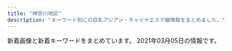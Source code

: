 ```yaml
---
title: "神奈川地区"
description: "キーワード別にの巨乳アジアン・チャイナエステ嬢情報をまとめました。"
---
```


新着画像と新着キーワードをまとめています。
2021年03月05日の情報です。

<DmmAffiliateIns />
<KeywordTable
  shops={
    [
    {
        "name": "\u83ef\u84ee",
        "station": "JR\u8305\u30f6\u5d0e\u99c5\u5317\u53e3",
        "keywords": {},
        "img_links": [],
        "url": "http://karen.ies.fun/"
    },
    {
        "keywords": {
            "83": 4,
            "89": 2,
            "86": 4,
            "85": 2
        },
        "name": "\u9e97",
        "img_links": [
            "http://es-rei.work/_src/26747231/line1.jpg",
            "http://es-rei.work/_src/26747229/line1.jpg",
            "http://es-rei.work/_src/26824216/b0131b16446464e537eff864d8f041bb.jpg",
            "http://es-rei.work/_src/26747173/base_03.png",
            "http://es-rei.work/_src/26747210/navi2_06.png",
            "http://es-rei.work/_src/26747206/navi2_02.png",
            "http://es-rei.work/_src/26838158/wechatimg75.jpg",
            "http://es-rei.work/_src/26838136/news.jpg",
            "http://es-rei.work/_src/26838160/line.png",
            "http://es-rei.work/_src/26747141/base_03.png",
            "http://es-rei.work/_src/26747304/line1.jpg",
            "http://es-rei.work/_src/26747205/navi2_01.png",
            "http://es-rei.work/_src/47863244/line1.jpg",
            "http://es-rei.work/_src/26747201/list_02.png",
            "http://es-rei.work/_src/26747218/line1.jpg",
            "http://es-rei.work/_src/34041693/line1.jpg",
            "http://es-rei.work/_src/26747293/line3.png",
            "http://es-rei.work/_src/26791051/_dsf9446.jpg",
            "http://es-rei.work/_src/26747204/list_05.png",
            "http://es-rei.work/_src/26747301/line3.png",
            "http://es-rei.work/3.jpg",
            "http://es-rei.work/_src/26747207/navi2_03.png",
            "http://es-rei.work/_src/26747126/base_01.png",
            "http://es-rei.work/_src/26747202/list_03.png",
            "http://es-rei.work/_src/26824435/cam2.png",
            "http://es-rei.work/_src/26747199/sign.png",
            "http://es-rei.work/_src/26838157/wechatimg77.jpg",
            "http://es-rei.work/_src/26838174/line.png",
            "http://es-rei.work/1.jpg",
            "http://es-rei.work/_src/26747208/navi2_04.png",
            "http://es-rei.work/_src/34041599/line3.png",
            "http://es-rei.work/_src/26747300/line3.png",
            "http://es-rei.work/_src/26747221/wechatimg164_1.jpg",
            "http://es-rei.work/_src/47863241/05859f21726dfcef9faa9bab12a2595.jpg",
            "http://es-rei.work/_src/26747200/list_01.png",
            "http://es-rei.work/_src/26747302/wechatimg204.jpg",
            "http://es-rei.work/_src/47863242/100054276feb8d8cef3ac5199531cfe.jpg",
            "http://es-rei.work/_src/26747153/base_01.png",
            "http://es-rei.work/_src/26747170/base_01.png",
            "http://es-rei.work/_src/26747222/line3.png",
            "http://es-rei.work/_src/26747223/line3.png",
            "http://es-rei.work/_src/26747203/list_04.png",
            "http://es-rei.work/_src/34041600/line3.png",
            "http://es-rei.work/2.jpg",
            "http://es-rei.work/4.jpg",
            "http://es-rei.work/_src/26747226/line3.png",
            "http://es-rei.work/_src/26747089/51d8ecbee4cc2935f070c539c37ded71.jpg",
            "http://es-rei.work/_src/34041596/05859f21726dfcef9faa9bab12a2595.jpg",
            "http://es-rei.work/_src/47863239/line3.png",
            "http://es-rei.work/_src/26747093/_igp4295.jpg",
            "http://es-rei.work/_src/26747296/line1.jpg",
            "http://es-rei.work/_src/26747292/wechatimg202.jpg",
            "http://es-rei.work/_src/26747132/line1.jpg",
            "http://es-rei.work/_src/34041597/wechatimg26_20200914183556350.jpg",
            "http://es-rei.work/_src/26791115/_igp4263.jpg",
            "http://es-rei.work/_src/26747287/line3.png",
            "http://es-rei.work/5.jpg",
            "http://es-rei.work/_src/26747288/line3.png",
            "http://es-rei.work/_src/26838156/wechatimg204.jpg",
            "http://es-rei.work/_src/26747294/line3.png",
            "http://es-rei.work/_src/47863240/line3.png",
            "http://es-rei.work/_src/26790995/wechatimg38_20181018221746252.jpg",
            "http://es-rei.work/_src/26838155/wechatimg202.jpg",
            "http://es-rei.work/_src/26747209/navi2_05.png",
            "http://es-rei.work/_src/26747086/base_01.png",
            "http://es-rei.work/_src/26747114/base_03.png",
            "http://es-rei.work/_src/26747158/base_03.png",
            "http://es-rei.work/_src/26747225/wechatimg75.jpg",
            "http://es-rei.work/_src/26747185/base_01.png",
            "http://es-rei.work/_src/26791049/_dsf9442.jpg",
            "http://es-rei.work/_src/47863108/wechatimg26_20200914183556350.jpg",
            "http://es-rei.work/_src/26791053/_dsf9449.jpg",
            "http://es-rei.work/_src/34124118/wechatimg26_20200914183556350.jpg",
            "http://es-rei.work/_src/26747289/wechatimg77.jpg",
            "http://es-rei.work/_src/26747187/base_03.png",
            "http://es-rei.work/_src/26747227/line3.png"
        ],
        "station": "JR\u85e4\u6ca2\u99c5\u5357\u53e3",
        "url": "http://es-rei.work/"
    },
    {
        "url": "https://gakuen.est.cm/",
        "name": "\u5927\u8239\u5b66\u5712",
        "keywords": {},
        "img_links": [
            "https://gakuen.est.cm/photos/sites/28/2021/02/2021021806394618.jpg",
            "https://gakuen.est.cm/images/s_link.jpg",
            "https://gakuen.est.cm/photos/sites/28/2021/02/2021021806394417.jpg",
            "https://gakuen.est.cm/images/g10.jpg",
            "https://gakuen.est.cm/images/g16.jpg",
            "https://gakuen.est.cm/images/info.jpg",
            "https://gakuen.est.cm/images/2.jpg",
            "https://gakuen.est.cm/images/mobile.jpg",
            "https://gakuen.est.cm/photos/sites/28/2021/02/2021021806394710.jpg",
            "https://gakuen.est.cm/images/s_staff.jpg",
            "https://gakuen.est.cm/images/g2.jpg",
            "https://gakuen.est.cm/photos/sites/28/2021/02/2021021806394561.jpg",
            "https://gakuen.est.cm/images/g13.jpg",
            "https://gakuen.est.cm/images/staff_bj3.jpg",
            "https://gakuen.est.cm/images/g1.jpg",
            "https://gakuen.est.cm/photos/sites/28/2021/03/2021030305584395.jpg",
            "https://gakuen.est.cm/images/dairy1.jpg",
            "https://gakuen.est.cm/images/info2.jpg",
            "https://gakuen.est.cm/images/g3.jpg",
            "https://gakuen.est.cm/images/top.jpg",
            "https://gakuen.est.cm/images/1.jpg",
            "https://gakuen.est.cm/images/g15.jpg",
            "https://gakuen.est.cm/images/g14.jpg",
            "https://gakuen.est.cm/images/news1.jpg",
            "https://gakuen.est.cm/images/g11.jpg",
            "https://gakuen.est.cm/images/g17.jpg",
            "https://gakuen.est.cm/images/s_cosplay.jpg",
            "https://gakuen.est.cm/images/pick.jpg",
            "https://gakuen.est.cm/images/g7.jpg"
        ],
        "station": "JR\u5927\u8239\u99c5\u6771\u53e3"
    },
    {
        "station": "JR\u6238\u585a\u99c5\u897f\u53e3",
        "img_links": [
            "https://arena.jpn.vin/images/news_bj2.jpg",
            "https://arena.jpn.vin/images/s_staff.jpg",
            "https://arena.jpn.vin/images/s_face.jpg",
            "https://arena.jpn.vin/photos/sites/25/2021/02/202102101913575.jpg",
            "https://arena.jpn.vin/images/tel.jpg",
            "https://arena.jpn.vin/images/s_news.jpg",
            "https://arena.jpn.vin/images/s2.jpg",
            "https://arena.jpn.vin/images/room1.jpg",
            "https://arena.jpn.vin/images/mobile.jpg",
            "https://arena.jpn.vin/images/s_link.jpg",
            "https://arena.jpn.vin/images/top.jpg",
            "https://arena.jpn.vin/images/room3.jpg",
            "https://arena.jpn.vin/photos/sites/25/2021/02/2021021019135553.jpg",
            "https://arena.jpn.vin/images/room2.jpg",
            "https://arena.jpn.vin/images/new.jpg",
            "https://arena.jpn.vin/photos/sites/25/2021/02/2021021019135821.jpg",
            "https://arena.jpn.vin/photos/sites/25/2021/02/2021021019135619.jpg",
            "https://arena.jpn.vin/images/room4.jpg",
            "https://arena.jpn.vin/images/s1.jpg"
        ],
        "name": "\u30a2\u30ea\u30fc\u30ca",
        "keywords": {
            "85": 16,
            "C": 12,
            "87": 16,
            "D": 64,
            "86": 32
        },
        "url": "https://arena.jpn.vin/"
    },
    {
        "name": "\u82b1\u306e\u604b",
        "img_links": [
            "http://www.sh-riraku77.site/picture/end.png",
            "http://www.sh-riraku77.site/plus/images/room1.jpg",
            "http://www.sh-riraku77.site/plus/images/room2.jpg",
            "http://www.sh-riraku77.site/picture/i_therapist.png",
            "http://www.sh-riraku77.site/plus/images/room4.jpg",
            "http://www.sh-riraku77.site/picture/photo3.png",
            "http://www.sh-riraku77.site/picture/s_new.png",
            "http://www.sh-riraku77.site/uploads/190703/1-1ZF3151554H6.jpg",
            "http://www.sh-riraku77.site/plus/images/room3.jpg",
            "http://www.sh-riraku77.site/uploads/201214/1-201214130312232.jpg",
            "http://www.sh-riraku77.site/picture/top22.png",
            "http://www.sh-riraku77.site/picture/top23.png",
            "http://www.sh-riraku77.site/picture/s_staff.png"
        ],
        "keywords": {},
        "station": "JR\u65b0\u6749\u7530\u99c5\u897f\u53e3",
        "url": "http://www.sh-riraku77.site/"
    },
    {
        "keywords": {},
        "station": "\u79e6\u91ce\u99c5\u5317\u53e3",
        "name": "\u5143\u6c17\u3082\u308a\u3082\u308a",
        "url": "http://genkimorimori.ies.bz/",
        "img_links": [
            "http://genkimorimori.ies.bz/photos/sites/68/2020/11/2020110308572993.jpg",
            "http://genkimorimori.ies.bz/photos/sites/68/2020/11/2020112402100696.jpg",
            "http://genkimorimori.ies.bz/images/g3.jpg",
            "http://genkimorimori.ies.bz/images/g13.jpg",
            "http://genkimorimori.ies.bz/photos/sites/68/2020/12/202012150154361.jpg",
            "http://genkimorimori.ies.bz/images/s_link.jpg",
            "http://genkimorimori.ies.bz/images/staff_bj3.jpg",
            "http://genkimorimori.ies.bz/photos/sites/68/2020/11/2020110308572890.jpg",
            "http://genkimorimori.ies.bz/photos/sites/68/2020/11/2020110308582485.jpg",
            "http://genkimorimori.ies.bz/images/g14.jpg",
            "http://genkimorimori.ies.bz/images/g17.jpg",
            "http://genkimorimori.ies.bz/images/info.jpg",
            "http://genkimorimori.ies.bz/photos/sites/68/2020/12/2020120502191455.jpg",
            "http://genkimorimori.ies.bz/images/g11.jpg",
            "http://genkimorimori.ies.bz/images/top.jpg",
            "http://genkimorimori.ies.bz/images/info2.jpg",
            "http://genkimorimori.ies.bz/images/s_staff.jpg",
            "http://genkimorimori.ies.bz/images/mobile.jpg",
            "http://genkimorimori.ies.bz/images/news1.jpg",
            "http://genkimorimori.ies.bz/images/g10.jpg",
            "http://genkimorimori.ies.bz/photos/sites/68/2020/11/2020110308572868.jpg",
            "http://genkimorimori.ies.bz/images/g7.jpg",
            "http://genkimorimori.ies.bz/images/dairy1.jpg",
            "http://genkimorimori.ies.bz/photos/sites/68/2020/12/2020121003212539.jpg",
            "http://genkimorimori.ies.bz/images/2.jpg",
            "http://genkimorimori.ies.bz/images/1.jpg",
            "http://genkimorimori.ies.bz/photos/sites/68/2021/01/2021011903470168.jpg",
            "http://genkimorimori.ies.bz/photos/sites/68/2021/01/2021013007244222.jpg",
            "http://genkimorimori.ies.bz/photos/sites/68/2020/12/2020120703525262.jpg",
            "http://genkimorimori.ies.bz/images/pick.jpg",
            "http://genkimorimori.ies.bz/images/g16.jpg",
            "http://genkimorimori.ies.bz/photos/sites/68/2020/11/2020112402100578.jpg",
            "http://genkimorimori.ies.bz/images/s_cosplay.jpg",
            "http://genkimorimori.ies.bz/images/g2.jpg",
            "http://genkimorimori.ies.bz/images/g15.jpg",
            "http://genkimorimori.ies.bz/images/g1.jpg"
        ]
    },
    {
        "url": "http://lydia.relaxnabi.com/",
        "name": "Lydia\uff5e\u30ea\u30c7\u30a3\u30a2",
        "img_links": [
            "http://lydia.relaxnabi.com/css/cam01.jpg",
            "http://lydia.relaxnabi.com/images/call.png",
            "http://lydia.relaxnabi.com/css/staff/staff0002.jpg",
            "http://lydia.relaxnabi.com/css/staff/staff0001.jpg",
            "http://lydia.relaxnabi.com/css/staff/staff0005.jpg",
            "http://lydia.relaxnabi.com/css/staff/staff0004.jpg",
            "http://lydia.relaxnabi.com/css/osusume25.jpg",
            "http://lydia.relaxnabi.com/css/m-head.jpg",
            "http://lydia.relaxnabi.com/css/staff/staff0003.jpg",
            "http://lydia.relaxnabi.com/css/staff/staff00006.jpg",
            "http://lydia.relaxnabi.com/css/m-top04.jpg"
        ],
        "station": "JR\u6771\u6238\u585a\u99c5\u6771\u53e3",
        "keywords": {
            "D": 4,
            "E": 1,
            "91": 1,
            "88": 1,
            "87": 1,
            "90": 2,
            "89": 1,
            "C": 1
        }
    },
    {
        "station": "JR\u5927\u8239\u99c5\u6771\u53e3",
        "url": "http://hoguraku.info/",
        "keywords": {},
        "name": "\u3055\u304f\u3089",
        "img_links": [
            "http://hoguraku.info/_src/22266491/navi_04.png",
            "http://hoguraku.info/_src/22266486/navi2_01.png",
            "http://hoguraku.info/_src/22293781/sign.png",
            "http://hoguraku.info/_src/22296695/pup.png",
            "http://hoguraku.info/_src/22266489/navi_03.png",
            "http://hoguraku.info/staff-3.jpg",
            "http://hoguraku.info/_src/22266524/wechatimg96_20191205204603604.jpg",
            "http://hoguraku.info/_src/22266495/navi_06.png",
            "http://hoguraku.info/_src/22293865/sign.png",
            "http://hoguraku.info/staff-2.jpg",
            "http://hoguraku.info/_src/22294030/wechatimg175.jpg",
            "http://hoguraku.info/_src/22266490/navi2_03.png",
            "http://hoguraku.info/_src/22294029/3_20180513213551306.jpg",
            "http://hoguraku.info/_src/22296687/pup.png",
            "http://hoguraku.info/_src/22293820/wechatimg744.jpg",
            "http://hoguraku.info/_src/22293601/newspinkup.png",
            "http://hoguraku.info/_src/22294409/img20180513220122069421.png",
            "http://hoguraku.info/_src/22266400/wechatimg94_20191205204136458.jpg",
            "http://hoguraku.info/_src/22294026/wechatimg239.jpg",
            "http://hoguraku.info/_src/42747719/img20200505151535254743.png",
            "http://hoguraku.info/_src/22266398/img20180513214352559347.png",
            "http://hoguraku.info/_src/22266496/navi2_06.png",
            "http://hoguraku.info/_src/22266488/navi2_02.png",
            "http://hoguraku.info/_src/22293610/pup.png",
            "http://hoguraku.info/_src/37673393/wechatimg98.jpg",
            "http://hoguraku.info/_src/22266487/navi_02.png",
            "http://hoguraku.info/_src/22266492/navi2_04.png",
            "http://hoguraku.info/_src/22266494/navi2_05.png",
            "http://hoguraku.info/_src/22294028/3_20180513213551306.jpg",
            "http://hoguraku.info/staff-1.jpg",
            "http://hoguraku.info/staff-4.jpg",
            "http://hoguraku.info/_src/22294025/1_20180513213551260.jpg",
            "http://hoguraku.info/_src/22296697/pup.png",
            "http://hoguraku.info/_src/22266485/navi_01.png",
            "http://hoguraku.info/_src/25168346/staff-2_20180823215120776.jpg",
            "http://hoguraku.info/_src/22294024/1_20180513213551260.jpg",
            "http://hoguraku.info/_src/22294031/wechatimg175.jpg",
            "http://hoguraku.info/_src/22294027/wechatimg239.jpg",
            "http://hoguraku.info/_src/22266493/navi_05.png"
        ]
    },
    {
        "img_links": [
            "http://sui-en.work/images/b1.jpg",
            "http://sui-en.work/images/news.jpg",
            "http://sui-en.work/images/sys2.jpg",
            "http://sui-en.work/images/ta.jpg",
            "http://sui-en.work/images/int3.png",
            "http://sui-en.work/images/3.png",
            "http://sui-en.work/images/staff_t.png",
            "http://sui-en.work/images/int1.png",
            "http://sui-en.work/images/head.jpg",
            "http://sui-en.work/images/tr.jpg",
            "http://sui-en.work/images/4.png",
            "http://sui-en.work/images/2.png",
            "http://sui-en.work/images/b2.jpg",
            "http://sui-en.work/images/1.png",
            "http://sui-en.work/images/mobile.jpg",
            "http://sui-en.work/images/interior_t.png",
            "http://sui-en.work/images/int2.png",
            "http://sui-en.work/img/kaori1.jpg",
            "http://sui-en.work/img/hana1.jpg",
            "http://sui-en.work/img/sena1.jpg",
            "http://sui-en.work/images/sys1.jpg",
            "http://sui-en.work/images/sys3.png",
            "http://sui-en.work/img/yuki1.jpg",
            "http://sui-en.work/images/info.jpg"
        ],
        "station": "JR\u5e73\u585a\u99c5\u5317\u53e3",
        "name": "\u968f\u7e01",
        "url": "http://sui-en.work/",
        "keywords": {}
    },
    {
        "keywords": {},
        "name": "\u6d5c\u8fba\u306e\u604b",
        "station": "JR\u8305\u30f6\u5d0e\u99c5\u5357\u53e3",
        "url": "http://www.hamabei.com/",
        "img_links": [
            "http://www.hamabei.com/images/nana1.jpg",
            "http://www.hamabei.com/images/giral012.jpg",
            "http://www.hamabei.com/images/buttona_03.jpg",
            "http://www.hamabei.com/images/giral014.jpg",
            "http://www.hamabei.com/images/kaori1.jpg",
            "http://www.hamabei.com/images/buttona_08.jpg",
            "http://www.hamabei.com/images/buttona_04.jpg",
            "http://www.hamabei.com/images/buttona_06.jpg",
            "http://www.hamabei.com/images/miki1.jpg",
            "http://www.hamabei.com/images/yuka1.jpg",
            "http://www.hamabei.com/images/buttona_05.jpg",
            "http://www.hamabei.com/images/buttona_07.jpg",
            "http://www.hamabei.com/images/giral015.jpg",
            "http://www.hamabei.com/images/qr.jpg",
            "http://www.hamabei.com/images/giral009.jpg",
            "http://www.hamabei.com/images/giral007.jpg"
        ]
    },
    {
        "url": "http://ikoi.esjp.xyz/",
        "station": "\u8ffd\u6d5c\u99c5",
        "keywords": {},
        "img_links": [
            "http://ikoi.esjp.xyz/i/img/photo04.jpg",
            "http://ikoi.esjp.xyz/girl/2.jpg",
            "http://ikoi.esjp.xyz/img/sub_staff.jpg",
            "http://ikoi.esjp.xyz/img/top_pickback.png",
            "http://ikoi.esjp.xyz/img/room/photo01.jpg",
            "http://ikoi.esjp.xyz/img/room/photo03.jpg",
            "http://ikoi.esjp.xyz/img/capinfo.jpg",
            "http://ikoi.esjp.xyz/i/img/photo03.jpg",
            "http://ikoi.esjp.xyz/girl/4.jpg",
            "http://ikoi.esjp.xyz/img/059.png",
            "http://ikoi.esjp.xyz/girl/5.jpg",
            "http://ikoi.esjp.xyz/girl/6.jpg",
            "http://ikoi.esjp.xyz/img/room/photo05.jpg",
            "http://ikoi.esjp.xyz/img/room/photo02.jpg",
            "http://ikoi.esjp.xyz/img/pro_girl_line.jpg",
            "http://ikoi.esjp.xyz/img/room/photo06.jpg",
            "http://ikoi.esjp.xyz/i/img/photo02.jpg",
            "http://ikoi.esjp.xyz/i/img/photo05.jpg",
            "http://ikoi.esjp.xyz/img/rec_top.png",
            "http://ikoi.esjp.xyz/i/img/photo06.jpg",
            "http://ikoi.esjp.xyz/img/lr_02.jpg",
            "http://ikoi.esjp.xyz/img/qr.jpg",
            "http://ikoi.esjp.xyz/i/img/photo01.jpg",
            "http://ikoi.esjp.xyz/girl/3.jpg",
            "http://ikoi.esjp.xyz/img/room/photo04.jpg",
            "http://ikoi.esjp.xyz/girl/1.jpg",
            "http://ikoi.esjp.xyz/img/lr_01.jpg"
        ],
        "name": "\u61a9"
    },
    {
        "img_links": [
            "http://www.relax-fairyark.info/img/st235.jpg",
            "http://www.relax-fairyark.info/img/tel.png",
            "http://www.relax-fairyark.info/img/sta235.jpg",
            "http://www.relax-fairyark.info/img/head.jpg",
            "http://www.relax-fairyark.info/img/footbotton.png",
            "http://www.relax-fairyark.info/img/st213.jpg",
            "http://www.relax-fairyark.info/img/st206.jpg",
            "http://www.relax-fairyark.info/img/st247.jpg",
            "http://www.relax-fairyark.info/img/sta252.jpg",
            "http://www.relax-fairyark.info/img/sta213.jpg",
            "http://www.relax-fairyark.info/img/st245.jpg",
            "http://www.relax-fairyark.info/img/st237.jpg",
            "http://www.relax-fairyark.info/img/sta248.jpg",
            "http://www.relax-fairyark.info/img/sta223.jpg",
            "http://www.relax-fairyark.info/img/st150.jpg",
            "http://www.relax-fairyark.info/img/st252.jpg",
            "http://www.relax-fairyark.info/img/st238.jpg",
            "http://www.relax-fairyark.info/img/st234.jpg",
            "http://www.relax-fairyark.info/img/sta220.jpg",
            "http://www.relax-fairyark.info/img/body2.jpg",
            "http://www.relax-fairyark.info/img/st229.jpg",
            "http://www.relax-fairyark.info/img/st240.jpg",
            "http://www.relax-fairyark.info/img/st246.jpg",
            "http://www.relax-fairyark.info/img/st227.jpg",
            "http://www.relax-fairyark.info/img/st248.jpg",
            "http://www.relax-fairyark.info/img/sta253.jpg",
            "http://www.relax-fairyark.info/img/st253.jpg",
            "http://www.relax-fairyark.info/img/sta245.jpg",
            "http://www.relax-fairyark.info/img/sta229.jpg",
            "http://www.relax-fairyark.info/img/st223.jpg",
            "http://www.relax-fairyark.info/img/st1.jpg",
            "http://www.relax-fairyark.info/img/nos.jpg",
            "http://www.relax-fairyark.info/img/vlt.png",
            "http://www.relax-fairyark.info/img/st241.jpg",
            "http://www.relax-fairyark.info/img/st220.jpg",
            "http://www.relax-fairyark.info/img/botton.jpg",
            "http://www.relax-fairyark.info/img/sta150.jpg"
        ],
        "station": "JR\u85e4\u6ca2\u99c5\u5357\u53e3",
        "keywords": {
            "88": 1,
            "87": 9,
            "D": 7,
            "85": 3,
            "86": 7,
            "C": 3,
            "E": 10
        },
        "name": "Fairy Ark",
        "url": "http://www.relax-fairyark.info/"
    },
    {
        "name": "\u5922\u90fd\u7f8e",
        "img_links": [
            "http://www.airi-est.xyz/girl/1.jpg",
            "http://www.airi-est.xyz/images/tel.png",
            "http://www.airi-est.xyz/images/sub_pickup.png",
            "http://www.airi-est.xyz/images/info.jpg",
            "http://www.airi-est.xyz/images/return.png",
            "http://www.airi-est.xyz/images/room3.jpg",
            "http://www.airi-est.xyz/images/room1.jpg",
            "http://www.airi-est.xyz/girl/6.jpg",
            "http://www.airi-est.xyz/girl/9.jpg",
            "http://www.airi-est.xyz/images/sub_news.png",
            "http://www.airi-est.xyz/images/sub_staff.png",
            "http://www.airi-est.xyz/images/rec-top.jpg",
            "http://www.airi-est.xyz/images/qr.jpg",
            "http://www.airi-est.xyz/images/icon_call.png",
            "http://www.airi-est.xyz/girl/3.jpg",
            "http://www.airi-est.xyz/images/room2.jpg",
            "http://www.airi-est.xyz/images/room4.jpg",
            "http://www.airi-est.xyz/images/clear_line.png"
        ],
        "station": "JR\u5c0f\u7530\u539f\u99c5\u6771\u53e3",
        "keywords": {
            "C": 11
        },
        "url": "http://www.airi-est.xyz/"
    },
    {
        "keywords": {},
        "name": "\u30e9\u30d9\u30f3\u30c0\u30fc",
        "img_links": [
            "http://lavender-est.xyz/girl/8_1.jpg",
            "http://lavender-est.xyz/girl/5_1.jpg",
            "http://lavender-est.xyz/girl/14_2.jpg",
            "http://lavender-est.xyz/girl/10.jpg",
            "http://lavender-est.xyz/images/tel.png",
            "http://lavender-est.xyz/girl/11_2.jpg",
            "http://lavender-est.xyz/girl/4_1.jpg",
            "http://lavender-est.xyz/girl/11.jpg",
            "http://lavender-est.xyz/girl/14.jpg",
            "http://lavender-est.xyz/girl/2_1.jpg",
            "http://lavender-est.xyz/images/room/r4.jpg",
            "http://lavender-est.xyz/girl/7_2.jpg",
            "http://lavender-est.xyz/girl/3.jpg",
            "http://lavender-est.xyz/images/bar_staff.jpg",
            "http://lavender-est.xyz/images/room/r3.jpg",
            "http://lavender-est.xyz/i/girl/4.jpg",
            "http://lavender-est.xyz/girl/15.jpg",
            "http://lavender-est.xyz/images/mobile.png",
            "http://lavender-est.xyz/images/top01.jpg",
            "http://lavender-est.xyz/girl/4.jpg",
            "http://lavender-est.xyz/girl/10_1.jpg",
            "http://lavender-est.xyz/girl/15_1.jpg",
            "http://lavender-est.xyz/girl/3_1.jpg",
            "http://lavender-est.xyz/girl/7_1.jpg",
            "http://lavender-est.xyz/girl/2.jpg",
            "http://lavender-est.xyz/images/room/r2.jpg",
            "http://lavender-est.xyz/girl/9_1.jpg",
            "http://lavender-est.xyz/girl/7.jpg",
            "http://lavender-est.xyz/girl/5_2.jpg",
            "http://lavender-est.xyz/images/room/r1.jpg",
            "http://lavender-est.xyz/images/pro_girl_line.jpg",
            "http://lavender-est.xyz/girl/5.jpg",
            "http://lavender-est.xyz/girl/11_1.jpg",
            "http://lavender-est.xyz/girl/14_1.jpg",
            "http://lavender-est.xyz/girl/9.jpg",
            "http://lavender-est.xyz/images/lr_02.jpg",
            "http://lavender-est.xyz/girl/9_2.jpg",
            "http://lavender-est.xyz/girl/8.jpg",
            "http://lavender-est.xyz/images/twitter.jpg"
        ],
        "url": "http://lavender-est.xyz/",
        "station": "JR\u85e4\u6ca2\u99c5\u5357\u53e3"
    },
    {
        "station": "JR\u6771\u6238\u585a\u99c5\u6771\u53e3",
        "img_links": [
            "http://candy.relaxjp.com/css/staff/staff003-a.png",
            "http://candy.relaxjp.com/css/nav/nav-001.png",
            "http://candy.relaxjp.com/css/nav/nav-004.png",
            "http://candy.relaxjp.com/css/staff/staff006-a.png",
            "http://candy.relaxjp.com/css/osusume08.jpg",
            "http://candy.relaxjp.com/css/staff/staff007-a.png",
            "http://candy.relaxjp.com/css/staff/staff002-a.png",
            "http://candy.relaxjp.com/css/nav/nav-005.png",
            "http://candy.relaxjp.com/css/top0001.png",
            "http://candy.relaxjp.com/css/staff/staff004-a.png",
            "http://candy.relaxjp.com/css/staff/staff005.png",
            "http://candy.relaxjp.com/css/staff/staff003.png",
            "http://candy.relaxjp.com/css/staff/staff005-a.png",
            "http://candy.relaxjp.com/css/nav/nav-002.png",
            "http://candy.relaxjp.com/css/nav/nav-003.png",
            "http://candy.relaxjp.com/css/staff/staff006.png",
            "http://candy.relaxjp.com/images/slider1/003.jpg",
            "http://candy.relaxjp.com/css/staff/staff001-a.png",
            "http://candy.relaxjp.com/css/staff/staff002.png",
            "http://candy.relaxjp.com/images/slider1/001.jpg",
            "http://candy.relaxjp.com/css/nav/nav-006.png",
            "http://candy.relaxjp.com/css/staff/staff004.png",
            "http://candy.relaxjp.com/css/tel.png",
            "http://candy.relaxjp.com/css/staff/staff007.png",
            "http://candy.relaxjp.com/css/staff/staff0001.png"
        ],
        "keywords": {
            "D": 4,
            "87": 1,
            "90": 1,
            "85": 1,
            "88": 1,
            "89": 2,
            "C": 2
        },
        "url": "http://candy.relaxjp.com/",
        "name": "Candy"
    },
    {
        "name": "\u693f",
        "station": "JR\u5e73\u585a\u99c5\u897f\u53e3",
        "keywords": {
            "C": 6
        },
        "img_links": [
            "http://o-jp.com/tsubaki/images/photo01.jpg",
            "http://o-jp.com/tsubaki/images/photo03.jpg",
            "http://o-jp.com/tsubaki/images/t_mobile.jpg",
            "http://o-jp.com/tsubaki/images/photo02.jpg",
            "http://o-jp.com/tsubaki/images/photo04.jpg",
            "http://o-jp.com/tsubaki/images/index_enter.jpg",
            "http://o-jp.com/tsubaki/images/mimi1.jpg",
            "http://o-jp.com/tsubaki/images/t_discount.jpg"
        ],
        "url": "http://o-jp.com/tsubaki/"
    },
    {
        "name": "\u7e01",
        "url": "http://en.este88.com/",
        "img_links": [
            "http://en.este88.com/i/images/info_15.jpg",
            "http://en.este88.com/images/info.png",
            "http://en.este88.com/gals/riri1.jpg",
            "http://en.este88.com/gals/momo1.jpg",
            "http://en.este88.com/i/images/info_07.jpg",
            "http://en.este88.com/gals/aya1.jpg",
            "http://en.este88.com/gals/rena1.jpg",
            "http://en.este88.com/gals/teina1.jpg",
            "http://en.este88.com/i/images/info_09.jpg",
            "http://en.este88.com/gals/koko1.jpg",
            "http://en.este88.com/gals/asuka1.jpg",
            "http://en.este88.com/gals/saya1.jpg",
            "http://en.este88.com/gals/nana1.jpg",
            "http://en.este88.com/i/images/info_12.jpg"
        ],
        "station": "JR\u85e4\u6ca2\u99c5\u5317\u53e3",
        "keywords": {}
    },
    {
        "keywords": {
            "C": 1,
            "E": 1,
            "D": 2,
            "89": 1
        },
        "name": "\u30ea\u30d6\u30ec\u30b9",
        "url": "http://es-libres.com/",
        "img_links": [
            "http://es-libres.com/staffPhoto/s20201007072633.jpg",
            "http://es-libres.com/staffPhoto/s20201007072654.jpg",
            "http://es-libres.com/staffPhoto/b20201007072718.jpg",
            "http://es-libres.com/images/gallery/01.jpg",
            "http://es-libres.com/staffPhoto/b20201007072654.jpg",
            "http://es-libres.com/staffPhoto/s20201007072550.jpg",
            "http://es-libres.com/images/returnBtn.png",
            "http://es-libres.com/images/gallery/04.jpg",
            "http://es-libres.com/uploadfiles/Image/campaignEsLibresCom.jpg",
            "http://es-libres.com/staffPhoto/s20201007072718.jpg",
            "http://es-libres.com/staffPhoto/b20201007072633.jpg",
            "http://es-libres.com/images/mobile.jpg",
            "http://es-libres.com/images/gallery/03.jpg",
            "http://es-libres.com/js/sliderLine/slide_next.png",
            "http://es-libres.com/staffPhoto/b20201007072550.jpg",
            "http://es-libres.com/images/guide.jpg",
            "http://es-libres.com/js/sliderLine/slide_prev.png",
            "http://es-libres.com/images/gallery/02.jpg"
        ],
        "station": "JR\u6771\u6238\u585a\u99c5\u897f\u53e3"
    },
    {
        "img_links": [
            "http://hiratsuka-est.com/images/banna.jpg",
            "http://hiratsuka-est.com/images/r3.jpg",
            "http://hiratsuka-est.com/images/r9.jpg",
            "http://hiratsuka-est.com/images/r8.jpg",
            "http://hiratsuka-est.com/images/tel.jpg",
            "http://hiratsuka-est.com/images/rr1.jpg",
            "http://hiratsuka-est.com/images/chc.jpg",
            "http://hiratsuka-est.com/images/g2.jpg",
            "http://hiratsuka-est.com/images/tiao2.jpg",
            "http://hiratsuka-est.com/images/zi-staff.png",
            "http://hiratsuka-est.com/images/new1.jpg",
            "http://hiratsuka-est.com/images/banna2.jpg",
            "http://hiratsuka-est.com/images/ll1.jpg",
            "http://hiratsuka-est.com/images/right.jpg",
            "http://hiratsuka-est.com/images/r7.jpg",
            "http://hiratsuka-est.com/images/zi-link.png",
            "http://hiratsuka-est.com/images/left.jpg",
            "http://hiratsuka-est.com/images/g4.jpg",
            "http://hiratsuka-est.com/images/r5.jpg",
            "http://hiratsuka-est.com/images/g0.jpg",
            "http://hiratsuka-est.com/images/banna1.jpg",
            "http://hiratsuka-est.com/images/top.jpg",
            "http://hiratsuka-est.com/images/r1.jpg",
            "http://hiratsuka-est.com/images/r4.jpg",
            "http://hiratsuka-est.com/images/zi-faq.png",
            "http://hiratsuka-est.com/images/g7.jpg",
            "http://hiratsuka-est.com/images/g3.jpg",
            "http://hiratsuka-est.com/images/g1.jpg",
            "http://hiratsuka-est.com/images/mi.jpg",
            "http://hiratsuka-est.com/images/r6.jpg"
        ],
        "keywords": {},
        "station": "JR\u5e73\u585a\u99c5\u5317\u53e3",
        "name": "\u3055\u308f\u3084\u304b",
        "url": "http://hiratsuka-est.com/"
    },
    {
        "station": "JR\u5e73\u585a\u99c5\u5317\u53e3",
        "url": "http://www.bestlove.iesjp.com/",
        "keywords": {
            "87": 12,
            "C": 22,
            "D": 8,
            "83": 4
        },
        "img_links": [
            "http://www.bestlove.iesjp.com/files/006.jpg",
            "http://www.bestlove.iesjp.com/files/001.jpg",
            "http://www.bestlove.iesjp.com/files/003.jpg",
            "http://www.bestlove.iesjp.com/images/atomosky.jpg",
            "http://www.bestlove.iesjp.com/files/003-02.jpg",
            "http://www.bestlove.iesjp.com/photo_news/upimg/77212603ef74383541_0.jpg",
            "http://www.bestlove.iesjp.com/images/line.png",
            "http://www.bestlove.iesjp.com/files/004-02.jpg",
            "http://www.bestlove.iesjp.com/files/005.jpg",
            "http://www.bestlove.iesjp.com/images/r3.jpg",
            "http://www.bestlove.iesjp.com/files/006-03.jpg",
            "http://www.bestlove.iesjp.com/files/004-03.jpg",
            "http://www.bestlove.iesjp.com/files/002-03.jpg",
            "http://www.bestlove.iesjp.com/files/005-03.jpg",
            "http://www.bestlove.iesjp.com/files/001-02.jpg",
            "http://www.bestlove.iesjp.com/files/005-02.jpg",
            "http://www.bestlove.iesjp.com/images/mobile.jpg",
            "http://www.bestlove.iesjp.com/files/004.jpg",
            "http://www.bestlove.iesjp.com/files/002-02.jpg",
            "http://www.bestlove.iesjp.com/files/006-02.jpg",
            "http://www.bestlove.iesjp.com/files/003-03.jpg",
            "http://www.bestlove.iesjp.com/files/001-03.jpg",
            "http://www.bestlove.iesjp.com/files/002.jpg",
            "http://www.bestlove.iesjp.com/photo_news/upimg/54866603c72e67a391_0.jpg"
        ],
        "name": "Best Love \uff5e\u30d9\u30b9\u30c8\u30e9\u30d6\uff5e"
    },
    {
        "img_links": [
            "http://oppama.iest.info/images/room1.jpg",
            "http://oppama.iest.info/photos/sites/10/2018/07/2018073109281740.jpg",
            "http://oppama.iest.info/photos/sites/10/2018/07/2018073109281759.jpg",
            "http://oppama.iest.info/images/bj3.jpg",
            "http://oppama.iest.info/images/room6.jpg",
            "http://oppama.iest.info/images/s_news.png",
            "http://oppama.iest.info/photos/sites/10/2018/05/2018053009323253.jpg",
            "http://oppama.iest.info/images/mobile.png",
            "http://oppama.iest.info/images/s_news2.png",
            "http://oppama.iest.info/photos/sites/10/2018/05/2018053009323372.jpg",
            "http://cdn.dino-es.com/images/allpics/KL77e92f55838704c7de0a1eb6ca2a81a0/4ec1d6974658a8b101911755e5d05691.jpg",
            "http://oppama.iest.info/images/s_pick.png",
            "http://oppama.iest.info/images/top.jpg",
            "http://cdn.dino-es.com/images/line.jpg",
            "http://oppama.iest.info/images/room2.jpg",
            "http://oppama.iest.info/photos/sites/10/2018/07/2018073109281797.jpg",
            "http://oppama.iest.info/images/l1.jpg",
            "http://oppama.iest.info/images/room4.jpg",
            "http://oppama.iest.info/photos/sites/10/2018/07/2018073109281695.jpg",
            "http://oppama.iest.info/photos/sites/10/2018/07/2018073109281781.jpg",
            "http://oppama.iest.info/photos/sites/10/2018/05/2018053009323272.jpg",
            "http://oppama.iest.info/photos/sites/10/2018/05/2018053009323210.jpg",
            "http://oppama.iest.info/images/s_staff.jpg",
            "http://cdn.dino-es.com/images/logo/150x40DinoEs.png",
            "http://oppama.iest.info/images/room5.jpg",
            "http://oppama.iest.info/images/room3.jpg"
        ],
        "station": "\u8ffd\u6d5c\u99c5",
        "name": "\u8ffd\u6d5c\u30de\u30c3\u30b5\u30fc\u30b8",
        "keywords": {
            "D": 15,
            "87": 3,
            "85": 3,
            "86": 12,
            "C": 3
        },
        "url": "http://oppama.iest.info/"
    },
    {
        "url": "http://yu-raku.info/",
        "station": "JR\u5927\u8239\u99c5\u6771\u53e3",
        "name": "\u60a0\u697d",
        "keywords": {},
        "img_links": [
            "http://yu-raku.info/images/bar-interior.png",
            "http://yu-raku.info/staff/s-miki1.jpg",
            "http://yu-raku.info/images/fotter.jpg",
            "http://yu-raku.info/staff/s-yuko1.jpg",
            "http://yu-raku.info/images/b-interior.jpg",
            "http://yu-raku.info/images/pic-interior.png",
            "http://yu-raku.info/staff/s-nana1.jpg",
            "http://yu-raku.info/staff/s-emi3.jpg",
            "http://yu-raku.info/images/bar-cover.png",
            "http://yu-raku.info/staff/s-niri1.jpg",
            "http://yu-raku.info/images/c-top0.png",
            "http://yu-raku.info/images/bar-info.png",
            "http://yu-raku.info/sp/images/b-tel.png",
            "http://yu-raku.info/staff/s-emi4.jpg",
            "http://yu-raku.info/staff/s-emi5.jpg",
            "http://yu-raku.info/images/bar-therapist.png",
            "http://yu-raku.info/images/bar-cam.png",
            "http://yu-raku.info/staff/s-kana1.jpg",
            "http://yu-raku.info/images/c-therapist0.png",
            "http://yu-raku.info/sp/images/bar-cover.png",
            "http://yu-raku.info/sp/images/bar-cam.png",
            "http://yu-raku.info/staff/s-sayuri1.jpg"
        ]
    },
    {
        "keywords": {
            "C": 40,
            "86": 24,
            "D": 48,
            "85": 24
        },
        "name": "\u30c6\u30df\u30ea",
        "img_links": [
            "https://temiri.ests.jp/images/room6.jpg",
            "https://temiri.ests.jp/images/link_nav03.jpg",
            "https://temiri.ests.jp/images/link_nav04.jpg",
            "https://temiri.ests.jp/photos/sites/37/2021/03/2021030103445096.jpg",
            "https://temiri.ests.jp/images/room1.jpg",
            "https://temiri.ests.jp/images/link_nav07.jpg",
            "https://temiri.ests.jp/images/top.png",
            "https://temiri.ests.jp/photos/sites/37/2021/03/2021030106081839.jpg",
            "https://temiri.ests.jp/images/tit_face.jpg",
            "https://temiri.ests.jp/images/sp_top.jpg",
            "https://temiri.ests.jp/images/link_nav01.jpg",
            "https://temiri.ests.jp/images/link_nav05.jpg",
            "https://temiri.ests.jp/images/room3.jpg",
            "https://temiri.ests.jp/images/img_eject.jpg",
            "https://temiri.ests.jp/images/close_eject.png",
            "https://temiri.ests.jp/photos/sites/37/2021/03/2021030103445059.jpg",
            "https://temiri.ests.jp/images/btn_eject.jpg",
            "https://temiri.ests.jp/photos/sites/37/2021/03/2021030103445152.jpg",
            "https://temiri.ests.jp/images/room5.jpg",
            "https://temiri.ests.jp/images/tit_eject.jpg",
            "https://temiri.ests.jp/images/link_nav02.jpg",
            "https://temiri.ests.jp/images/link_nav06.jpg",
            "https://temiri.ests.jp/images/tit_new.jpg",
            "https://temiri.ests.jp/images/room4.jpg",
            "https://temiri.ests.jp/images/room2.jpg"
        ],
        "station": "\u80fd\u898b\u53f0\u99c5",
        "url": "https://temiri.ests.jp/"
    },
    {
        "name": "\u7a7a\u6f84 -\u3042\u3059\u307f-",
        "img_links": [
            "https://asumi.estjp.info/css/top05.jpg",
            "https://asumi.estjp.info/css/staff/staff03.jpg",
            "https://asumi.estjp.info/images/call.png",
            "https://asumi.estjp.info/css/m-head.jpg",
            "https://asumi.estjp.info/css/01.jpg",
            "https://asumi.estjp.info/css/top03.jpg",
            "https://asumi.estjp.info/css/staff/staff02.jpg",
            "https://asumi.estjp.info/css/top04.jpg",
            "https://asumi.estjp.info/css/top02.jpg",
            "https://asumi.estjp.info/css/staff/staff01.jpg"
        ],
        "keywords": {
            "90": 4,
            "F": 2,
            "88": 2,
            "E": 4
        },
        "station": "\u5c0f\u7530\u539f\u99c5\u6771\u53e3",
        "url": "https://asumi.estjp.info/"
    },
    {
        "station": "JR\u85e4\u6ca2\u99c5\u5357\u53e3",
        "img_links": [
            "http://f-kaori.work/images/rec1.png",
            "http://f-kaori.work/sp/img/sin1.jpg",
            "http://f-kaori.work/sp/images/newsb.png",
            "http://f-kaori.work/sp/images/footer.png",
            "http://f-kaori.work/sp/images/sys.png",
            "http://f-kaori.work/images/5.jpg",
            "http://f-kaori.work/sp/img/yumi1.jpg",
            "http://f-kaori.work/sp/images/tel.jpg",
            "http://f-kaori.work/sp/images/pc.jpg",
            "http://f-kaori.work/sp/images/interior_t.jpg",
            "http://f-kaori.work/sp/img/sora1.jpg",
            "http://f-kaori.work/images/news.png",
            "http://f-kaori.work/img/aya1.jpg",
            "http://f-kaori.work/sp/images/topgirl.png",
            "http://f-kaori.work/images/mobile.jpg",
            "http://f-kaori.work/sp/images/8.jpg",
            "http://f-kaori.work/images/sisu_t.jpg",
            "http://f-kaori.work/images/9.jpg",
            "http://f-kaori.work/images/line.png",
            "http://f-kaori.work/img/sasa1.jpg",
            "http://f-kaori.work/sp/images/5.jpg",
            "http://f-kaori.work/sp/img/aya1.jpg",
            "http://f-kaori.work/img/risa1.jpg",
            "http://f-kaori.work/sp/images/rec1.png",
            "http://f-kaori.work/images/interior_t.jpg",
            "http://f-kaori.work/images/sm.jpg",
            "http://f-kaori.work/images/int2.png",
            "http://f-kaori.work/sp/images/6.jpg",
            "http://f-kaori.work/sp/img/emi1.jpg",
            "http://f-kaori.work/img/yumi1.jpg",
            "http://f-kaori.work/images/int1.png",
            "http://f-kaori.work/sp/images/rec2.jpg",
            "http://f-kaori.work/images/head.jpg",
            "http://f-kaori.work/images/1.jpg",
            "http://f-kaori.work/sp/images/1.jpg",
            "http://f-kaori.work/images/3.jpg",
            "http://f-kaori.work/sp/menu/staff.jpg",
            "http://f-kaori.work/sp/images/top.jpg",
            "http://f-kaori.work/images/sisu.png",
            "http://f-kaori.work/sp/images/staff_t.jpg",
            "http://f-kaori.work/sp/images/news.png",
            "http://f-kaori.work/sp/images/sisu_t.png",
            "http://f-kaori.work/sp/menu/interior.jpg",
            "http://f-kaori.work/sp/images/int2.png",
            "http://f-kaori.work/images/concept.png",
            "http://f-kaori.work/sp/images/head.jpg",
            "http://f-kaori.work/img/sora1.jpg",
            "http://f-kaori.work/images/10.jpg",
            "http://f-kaori.work/images/staff_t.jpg",
            "http://f-kaori.work/sp/menu/top.jpg",
            "http://f-kaori.work/sp/images/int1.png",
            "http://f-kaori.work/images/8.jpg",
            "http://f-kaori.work/sp/images/rec3.png",
            "http://f-kaori.work/sp/img/sasa1.jpg",
            "http://f-kaori.work/sp/images/9.jpg",
            "http://f-kaori.work/images/rec2.jpg",
            "http://f-kaori.work/img/yoka1.jpg",
            "http://f-kaori.work/sp/img/yoka1.jpg",
            "http://f-kaori.work/sp/images/7.jpg",
            "http://f-kaori.work/sp/img/risa1.jpg",
            "http://f-kaori.work/images/sys.png",
            "http://f-kaori.work/img/sin1.jpg",
            "http://f-kaori.work/sp/images/10.jpg",
            "http://f-kaori.work/images/6.jpg",
            "http://f-kaori.work/sp/images/sisu.jpg",
            "http://f-kaori.work/sp/images/3.jpg",
            "http://f-kaori.work/images/7.jpg",
            "http://f-kaori.work/img/emi1.jpg"
        ],
        "url": "http://f-kaori.work/",
        "keywords": {},
        "name": "\u85ab"
    },
    {
        "name": "\u6843\u9999",
        "station": "JR\u5e73\u585a\u99c5",
        "keywords": {
            "85": 1,
            "D": 3,
            "86": 3,
            "E": 2,
            "87": 1
        },
        "url": "http://esthe-massage.pw/",
        "img_links": [
            "http://esthe-massage.pw/img/m60.jpg",
            "http://esthe-massage.pw/img/m10.jpg",
            "http://esthe-massage.pw/img/cg05.jpg",
            "http://esthe-massage.pw/img/m6.jpg",
            "http://esthe-massage.pw/img/no.png",
            "http://esthe-massage.pw/img/cg01.jpg",
            "http://esthe-massage.pw/img/noo.png",
            "http://esthe-massage.pw/img/m3.jpg",
            "http://esthe-massage.pw/img/m5.jpg",
            "http://esthe-massage.pw/img/m30.jpg",
            "http://esthe-massage.pw/img/m20.jpg",
            "http://esthe-massage.pw/img/m4.jpg",
            "http://esthe-massage.pw/img/cg03.jpg",
            "http://esthe-massage.pw/img/m2.jpg",
            "http://esthe-massage.pw/img/m1.jpg",
            "http://esthe-massage.pw/img/fla.jpg",
            "http://esthe-massage.pw/img/stan.png",
            "http://esthe-massage.pw/img/top.jpg",
            "http://esthe-massage.pw/img/cg02.jpg",
            "http://esthe-massage.pw/img/cg04.jpg"
        ]
    },
    {
        "keywords": {
            "87": 7,
            "D": 35,
            "E": 7,
            "85": 28,
            "86": 7
        },
        "img_links": [
            "http://izumi.ests.jp/images/room3.jpg",
            "http://izumi.ests.jp/images/room4.jpg",
            "http://izumi.ests.jp/photos/sites/54/2020/05/2020051209400132.jpg",
            "http://izumi.ests.jp/images/info.jpg",
            "http://izumi.ests.jp/images/service2.jpg",
            "http://izumi.ests.jp/images/s1.jpg",
            "http://izumi.ests.jp/images/s_news.jpg",
            "http://izumi.ests.jp/images/room2.jpg",
            "http://izumi.ests.jp/images/mobile.jpg",
            "http://izumi.ests.jp/photos/sites/54/2020/09/2020092004565418.jpg",
            "http://izumi.ests.jp/images/s3.jpg",
            "http://izumi.ests.jp/images/service1.jpg",
            "http://izumi.ests.jp/photos/sites/54/2019/10/2019100205592997.jpg",
            "http://izumi.ests.jp/photos/sites/54/2020/12/2020121307073529.jpg",
            "http://izumi.ests.jp/images/room1.jpg",
            "http://izumi.ests.jp/images/info2.jpg",
            "http://izumi.ests.jp/photos/sites/54/2019/10/2019100205593058.jpg",
            "http://izumi.ests.jp/photos/sites/54/2020/07/2020070605483923.jpg",
            "http://izumi.ests.jp/images/service4.jpg",
            "http://izumi.ests.jp/images/service3.jpg",
            "http://izumi.ests.jp/images/top.jpg"
        ],
        "name": "\u6e58\u5357\u604b",
        "url": "http://izumi.ests.jp/",
        "station": "\u6e58\u5357\u53f0\u99c5\u897f\u53e3"
    },
    {
        "url": "https://fuwafuwa-girl.jpn.vin/",
        "keywords": {
            "88": 5,
            "87": 10,
            "85": 5,
            "E": 10,
            "D": 10,
            "C": 13
        },
        "station": "\u4e0a\u5927\u5ca1\u99c5",
        "name": "\u3075\u308f\u3075\u308f\u5a18",
        "img_links": [
            "https://fuwafuwa-girl.jpn.vin/photos/sites/34/2021/02/202102240611046.jpg",
            "https://fuwafuwa-girl.jpn.vin/images/m7.jpg",
            "https://fuwafuwa-girl.jpn.vin/images/s_massage.png",
            "https://fuwafuwa-girl.jpn.vin/images/m15.jpg",
            "https://fuwafuwa-girl.jpn.vin/images/room4.jpg",
            "https://fuwafuwa-girl.jpn.vin/images/m10.jpg",
            "https://fuwafuwa-girl.jpn.vin/images/top.png",
            "https://fuwafuwa-girl.jpn.vin/images/m11.jpg",
            "https://fuwafuwa-girl.jpn.vin/images/m12.jpg",
            "https://fuwafuwa-girl.jpn.vin/images/s_pick.png",
            "https://fuwafuwa-girl.jpn.vin/images/room3.jpg",
            "https://fuwafuwa-girl.jpn.vin/images/room2.jpg",
            "https://fuwafuwa-girl.jpn.vin/images/info.jpg",
            "https://fuwafuwa-girl.jpn.vin/photos/sites/34/2021/02/2021022406110276.jpg",
            "https://fuwafuwa-girl.jpn.vin/images/m14.jpg",
            "https://fuwafuwa-girl.jpn.vin/images/m13.jpg",
            "https://fuwafuwa-girl.jpn.vin/images/m8.jpg",
            "https://fuwafuwa-girl.jpn.vin/images/s_staff.png",
            "https://fuwafuwa-girl.jpn.vin/images/mobile.jpg",
            "https://fuwafuwa-girl.jpn.vin/images/s_news.png",
            "https://fuwafuwa-girl.jpn.vin/photos/sites/34/2021/02/2021022406110384.jpg",
            "https://fuwafuwa-girl.jpn.vin/images/room1.jpg",
            "https://fuwafuwa-girl.jpn.vin/images/s_link.png",
            "https://fuwafuwa-girl.jpn.vin/images/m9.jpg",
            "https://fuwafuwa-girl.jpn.vin/photos/sites/34/2021/02/2021022406110282.jpg"
        ]
    },
    {
        "keywords": {
            "E": 8,
            "F": 8,
            "C": 8,
            "D": 52
        },
        "name": "\u30ad\u30e5\u30fc\u30c8",
        "url": "http://onlyone-relax.xyz/",
        "img_links": [
            "http://onlyone-relax.xyz/images/cg09.jpg",
            "http://onlyone-relax.xyz/images/cg01.jpg",
            "http://onlyone-relax.xyz/images/top.png",
            "http://onlyone-relax.xyz/images/4.jpg",
            "http://onlyone-relax.xyz/images/cg07.jpg",
            "http://onlyone-relax.xyz/images/cg04.jpg",
            "http://onlyone-relax.xyz/images/cg05.jpg",
            "http://onlyone-relax.xyz/images/qr.jpg",
            "http://onlyone-relax.xyz/images/top2.png",
            "http://onlyone-relax.xyz/images/spacer300x450.png",
            "http://onlyone-relax.xyz/images/cg10.jpg",
            "http://onlyone-relax.xyz/images/1.jpg",
            "http://onlyone-relax.xyz/images/2.jpg",
            "http://onlyone-relax.xyz/images/cg08.jpg",
            "http://onlyone-relax.xyz/images/cg03.jpg",
            "http://onlyone-relax.xyz/images/cg02.jpg"
        ],
        "station": "JR\u5c0f\u7530\u539f\u99c5\u897f\u53e3"
    },
    {
        "img_links": [
            "http://treat-rlx.com/pic/topimg4.png",
            "http://treat-rlx.com/img/ttl_staff.jpg",
            "http://treat-rlx.com/img/ttl_rec.png",
            "http://treat-rlx.com/pic/head.jpg",
            "http://treat-rlx.com/staff/mika/01mb.jpg",
            "http://treat-rlx.com/staff/aya/01.jpg",
            "http://treat-rlx.com/img/ttl_mobile.png",
            "http://treat-rlx.com/img/att.png",
            "http://treat-rlx.com/staff/aya/01mb.jpg",
            "http://treat-rlx.com/pic/topimg2.png",
            "http://treat-rlx.com/i/files/homeimg.jpg",
            "http://treat-rlx.com/staff/mika/01.jpg",
            "http://treat-rlx.com/pic/topimg3.png",
            "http://treat-rlx.com/pic/topimg1.png",
            "http://treat-rlx.com/pic/topimg5.png"
        ],
        "name": "\u798f\u7e01",
        "keywords": {
            "C": 11
        },
        "url": "http://treat-rlx.com/",
        "station": "\u5584\u884c\u99c5\u6771\u53e3"
    },
    {
        "name": "\u30d0\u30e9\u5712",
        "station": "JR\u85e4\u6ca2\u99c5\u5357\u53e3",
        "keywords": {},
        "img_links": [
            "http://baraen.xyz/images/g3.jpg",
            "http://baraen.xyz/images/g6.jpg",
            "http://baraen.xyz/images/miki2.jpg",
            "http://baraen.xyz/images/kanban.jpg",
            "http://baraen.xyz/images/g1.jpg",
            "http://baraen.xyz/images/miki1.jpg",
            "http://baraen.xyz/images/mafaxine_j.jpg",
            "http://baraen.xyz/images/g0.jpg",
            "http://baraen.xyz/images/mobile.jpg",
            "http://baraen.xyz/images/mafaxine_d.jpg",
            "http://baraen.xyz/images/room4.jpg",
            "http://baraen.xyz/images/g4.jpg",
            "http://baraen.xyz/images/maga.jpg",
            "http://baraen.xyz/images/room2.jpg",
            "http://baraen.xyz/images/room6.jpg",
            "http://baraen.xyz/images/room1.jpg",
            "http://baraen.xyz/images/g2.jpg"
        ],
        "url": "http://baraen.xyz/"
    },
    {
        "img_links": [
            "http://www.huyo.work/images/2.jpg",
            "http://www.huyo.work/images/interior_t.jpg",
            "http://www.huyo.work/images/head.jpg",
            "http://www.huyo.work/img/mimi1.jpg",
            "http://www.huyo.work/img/sora1.jpg",
            "http://www.huyo.work/images/line.png",
            "http://www.huyo.work/img/hana1.jpg",
            "http://www.huyo.work/images/4.jpg",
            "http://www.huyo.work/images/sys1.jpg",
            "http://www.huyo.work/img/riri1.jpg",
            "http://www.huyo.work/images/staff_t.jpg",
            "http://www.huyo.work/images/sys2.jpg",
            "http://www.huyo.work/images/5.jpg",
            "http://www.huyo.work/images/1.jpg",
            "http://www.huyo.work/images/3.jpg",
            "http://www.huyo.work/img/nana1.jpg",
            "http://www.huyo.work/images/mobile.jpg",
            "http://www.huyo.work/images/int2.jpg",
            "http://www.huyo.work/images/int1.jpg",
            "http://www.huyo.work/images/info.jpg",
            "http://www.huyo.work/images/news.jpg"
        ],
        "url": "http://www.huyo.work/",
        "keywords": {},
        "name": "\u3075\u3088\u3046",
        "station": "JR\u5e73\u585a\u99c5\u5317\u53e3"
    },
    {
        "url": "http://civebt.xyz/",
        "img_links": [
            "http://civebt.xyz/templets/default/picture/head.jpg",
            "http://civebt.xyz/uploads/201102/1-2011021306404K.png",
            "http://civebt.xyz/uploads/180620/1-1P62010193X63.jpg",
            "http://civebt.xyz/uploads/201103/1-201103091136248.jpg",
            "http://civebt.xyz/templets/default/picture/news.jpg",
            "http://civebt.xyz/uploads/201103/1-201103091122a3.jpg",
            "http://civebt.xyz/templets/default/picture/rec1.png",
            "http://civebt.xyz/templets/default/picture/staff_t.jpg",
            "http://civebt.xyz/uploads/201103/1-201103143450506.jpg",
            "http://civebt.xyz/uploads/201102/1-201102130FY09.png",
            "http://civebt.xyz/uploads/201103/1-201103091150648.jpg",
            "http://civebt.xyz/uploads/180620/1-1P62010154K00.png",
            "http://civebt.xyz/templets/default/picture/interior_t.jpg"
        ],
        "station": "\u6e58\u5357\u53f0\u99c5\u897f\u53e3",
        "keywords": {
            "E": 8,
            "G": 4
        },
        "name": "\u9b54\u6cd5\u306e\u5973\u738b"
    },
    {
        "name": "\u6075",
        "station": "JR\u85e4\u6ca2\u99c5\u5357\u53e3",
        "img_links": [
            "http://megumi-est.xyz/images/topbg.jpg",
            "http://megumi-est.xyz/images/staff_bg.png",
            "http://megumi-est.xyz/images/roomimg/img2.png",
            "http://megumi-est.xyz/girl/4.jpg",
            "http://megumi-est.xyz/images/roomimg/img4.png",
            "http://megumi-est.xyz/images/roomimg/img3.png",
            "http://megumi-est.xyz/images/pickup_line.png",
            "http://megumi-est.xyz/girl/8.jpg",
            "http://megumi-est.xyz/images/mobile_bg.png",
            "http://megumi-est.xyz/images/roomimg/img1.png",
            "http://megumi-est.xyz/girl/1.jpg",
            "http://megumi-est.xyz/images/newsbg.png",
            "http://megumi-est.xyz/girl/5.jpg"
        ],
        "url": "http://megumi-est.xyz/",
        "keywords": {}
    },
    {
        "name": "\u7652\u5fc3\u5712",
        "img_links": [
            "http://yushinen.info/images/top.jpg",
            "http://yushinen.info/images/info.png",
            "http://yushinen.info/images/nei-03.png",
            "http://yushinen.info/images/g1.jpg",
            "http://yushinen.info/images/room6.jpg",
            "http://yushinen.info/images/g5.jpg",
            "http://yushinen.info/images/g0.jpg",
            "http://yushinen.info/images/room4.jpg",
            "http://yushinen.info/images/eri1.jpg",
            "http://yushinen.info/images/ami1.jpg",
            "http://yushinen.info/images/room1.jpg",
            "http://yushinen.info/images/miki1.jpg",
            "http://yushinen.info/images/mobile.png",
            "http://yushinen.info/images/room3.jpg",
            "http://yushinen.info/images/g7.jpg",
            "http://yushinen.info/images/g3.jpg",
            "http://yushinen.info/images/g4.jpg",
            "http://yushinen.info/images/nana1.jpg",
            "http://yushinen.info/images/flw.png",
            "http://yushinen.info/images/room2.jpg",
            "http://yushinen.info/images/room5.jpg",
            "http://yushinen.info/images/g2.jpg",
            "http://yushinen.info/images/saya1.jpg",
            "http://yushinen.info/images/g6.jpg"
        ],
        "station": "JR\u85e4\u6ca2\u99c5\u5357\u53e3",
        "url": "http://yushinen.info/",
        "keywords": {}
    },
    {
        "url": "http://www.miyoplop.xyz/",
        "img_links": [],
        "name": "\u30cf\u30cb\u30fc",
        "station": "JR\u85e4\u6ca2\u99c5\u5357\u53e3",
        "keywords": {}
    },
    {
        "name": "yuyu-\u3086\u3046\u3086-",
        "keywords": {},
        "url": "http://www.cc-girl.work/",
        "station": "\u4e0a\u5927\u5ca1\u99c5",
        "img_links": [
            "http://www.cc-girl.work/images/3.jpg",
            "http://www.cc-girl.work/images/7.jpg",
            "http://www.cc-girl.work/images/5.jpg",
            "http://www.cc-girl.work/images/10.jpg",
            "http://www.cc-girl.work/img/eri1.jpg",
            "http://www.cc-girl.work/images/8.jpg",
            "http://www.cc-girl.work/images/news.jpg",
            "http://www.cc-girl.work/img/kumi1.jpg",
            "http://www.cc-girl.work/images/ta.jpg",
            "http://www.cc-girl.work/images/4.jpg",
            "http://www.cc-girl.work/images/ac1.jpg",
            "http://www.cc-girl.work/images/11.jpg",
            "http://www.cc-girl.work/images/int1.jpg",
            "http://www.cc-girl.work/images/line.png",
            "http://www.cc-girl.work/images/9.jpg",
            "http://www.cc-girl.work/images/rec1.jpg",
            "http://www.cc-girl.work/img/yuki1.jpg",
            "http://www.cc-girl.work/images/mobile.jpg",
            "http://www.cc-girl.work/img/yuri1.jpg",
            "http://www.cc-girl.work/images/interior_t.jpg",
            "http://www.cc-girl.work/images/2.jpg",
            "http://www.cc-girl.work/images/staff_t.jpg",
            "http://www.cc-girl.work/images/sys1.jpg",
            "http://www.cc-girl.work/images/6.jpg",
            "http://www.cc-girl.work/img/sizuka1.jpg",
            "http://www.cc-girl.work/img/momo1.jpg",
            "http://www.cc-girl.work/img/kaoru1.jpg",
            "http://www.cc-girl.work/images/sys2.jpg",
            "http://www.cc-girl.work/images/head.jpg",
            "http://www.cc-girl.work/images/1.jpg",
            "http://www.cc-girl.work/img/ai1.jpg",
            "http://www.cc-girl.work/images/rec2.jpg",
            "http://www.cc-girl.work/img/miho1.jpg",
            "http://www.cc-girl.work/img/yaya1.jpg",
            "http://www.cc-girl.work/img/mari1.jpg"
        ]
    },
    {
        "station": "JR\u6238\u585a\u99c5\u6771\u53e3",
        "keywords": {
            "86": 9,
            "E": 3,
            "D": 6
        },
        "name": "\u840c\u3048",
        "url": "http://pretty-esthe.com/",
        "img_links": [
            "http://pretty-esthe.com/images/cg09.jpg",
            "http://pretty-esthe.com/images/r1.jpg",
            "http://pretty-esthe.com/images/evetop.png",
            "http://pretty-esthe.com/images/cg07.jpg",
            "http://pretty-esthe.com/images/r3.jpg",
            "http://pretty-esthe.com/images/news.png",
            "http://pretty-esthe.com/images/cg05.jpg",
            "http://pretty-esthe.com/images/staff_s.png",
            "http://pretty-esthe.com/images/r2.jpg",
            "http://pretty-esthe.com/images/r4.jpg",
            "http://pretty-esthe.com/images/top.png"
        ]
    },
    {
        "url": "https://mitsunoaji.oks.bz/",
        "keywords": {
            "D": 4,
            "85": 2,
            "86": 2
        },
        "name": "\u306f\u3060\u304b\u306e\u3053\u3053\u308d",
        "station": "JR\u5c0f\u7530\u539f\u99c5\u6771\u53e3",
        "img_links": [
            "https://mitsunoaji.oks.bz/images/link_nav04.jpg",
            "https://mitsunoaji.oks.bz/photos/sites/22/2021/01/2021013109095052.jpg",
            "https://mitsunoaji.oks.bz/images/side_link.jpg",
            "https://mitsunoaji.oks.bz/photos/sites/22/2021/01/2021013109095137.jpg",
            "https://mitsunoaji.oks.bz/images/ico01.png",
            "https://mitsunoaji.oks.bz/images/link_nav05.jpg",
            "https://mitsunoaji.oks.bz/images/top.png",
            "https://mitsunoaji.oks.bz/images/info2.jpg",
            "https://mitsunoaji.oks.bz/images/side_tel.jpg",
            "https://mitsunoaji.oks.bz/photos/sites/22/2021/01/202101310909471.jpg",
            "https://mitsunoaji.oks.bz/images/link_nav07.jpg",
            "https://mitsunoaji.oks.bz/images/link_nav02.jpg",
            "https://mitsunoaji.oks.bz/images/link_nav03.jpg",
            "https://mitsunoaji.oks.bz/images/link_nav06.jpg",
            "https://mitsunoaji.oks.bz/images/info1.jpg",
            "https://mitsunoaji.oks.bz/images/link_nav01.jpg",
            "https://mitsunoaji.oks.bz/images/top_slider01.jpg",
            "https://mitsunoaji.oks.bz/images/side_mobile.jpg",
            "https://mitsunoaji.oks.bz/photos/sites/22/2021/01/202101310909491.jpg",
            "https://mitsunoaji.oks.bz/images/sp_top.jpg",
            "https://mitsunoaji.oks.bz/images/top_slider02.jpg",
            "https://mitsunoaji.oks.bz/images/info3.jpg"
        ]
    },
    {
        "keywords": {
            "D": 4,
            "E": 1,
            "86": 3,
            "85": 1,
            "87": 1
        },
        "img_links": [
            "http://esbest.info/images/store/03.jpg",
            "http://esbest.info/staffPhoto/b20200526161929.jpg",
            "http://esbest.info/uploadfiles/images/campaignEsbestInfo1.jpg",
            "http://esbest.info/images/returnBtn.png",
            "http://esbest.info/staffPhoto/s20200526161929.jpg",
            "http://esbest.info/images/mobile.jpg",
            "http://esbest.info/staffPhoto/s20200111165529.jpg",
            "http://esbest.info/images/store/02.jpg",
            "http://esbest.info/staffPhoto/b20200205123504.jpg",
            "http://esbest.info/staffPhoto/b20200111165529.jpg",
            "http://esbest.info/staffPhoto/s20200109133117.jpg",
            "http://esbest.info/images/store/01.jpg",
            "http://esbest.info/staffPhoto/s20200519140451.jpg",
            "http://esbest.info/staffPhoto/s20200205123504.jpg",
            "http://esbest.info/js/sliderLine/slide_next.png",
            "http://esbest.info/images/store/04.jpg",
            "http://esbest.info/staffPhoto/b20200519140451.jpg",
            "http://esbest.info/staffPhoto/b20200109133117.jpg",
            "http://esbest.info/js/sliderLine/slide_prev.png"
        ],
        "url": "http://esbest.info/",
        "name": "\u30df\u30e9\u30dc\u30eb",
        "station": "JR\u6771\u6238\u585a\u99c5\u6771\u53e3"
    },
    {
        "station": "JR\u85e4\u6ca2\u99c5\u5357\u53e3",
        "img_links": [
            "http://yacho.est-u.com/images/index_02.jpg",
            "http://yacho.est-u.com/images/staff_01.jpg",
            "http://yacho.est-u.com/images/index_06.jpg",
            "http://yacho.est-u.com/images/2.jpg",
            "http://yacho.est-u.com/images/4.jpg",
            "http://yacho.est-u.com/images/index_12.jpg",
            "http://yacho.est-u.com/images/index_07.jpg",
            "http://yacho.est-u.com/images/1.jpg",
            "http://yacho.est-u.com/images/index_14.jpg",
            "http://yacho.est-u.com/images/3.jpg",
            "http://yacho.est-u.com/images/index_10.jpg",
            "http://yacho.est-u.com/images/k1.jpg",
            "http://yacho.est-u.com/images/5.jpg",
            "http://yacho.est-u.com/images/index_04.jpg",
            "http://yacho.est-u.com/images/index_15.jpg",
            "http://yacho.est-u.com/images/index_05.jpg",
            "http://yacho.est-u.com/images/6.jpg",
            "http://yacho.est-u.com/images/index_01.jpg",
            "http://yacho.est-u.com/images/k2.jpg",
            "http://yacho.est-u.com/images/staff_03.jpg",
            "http://yacho.est-u.com/images/index_17.jpg",
            "http://yacho.est-u.com/images/index_03.jpg"
        ],
        "name": "\u591c\u8776",
        "url": "http://yacho.est-u.com/",
        "keywords": {}
    },
    {
        "url": "http://oil.abnavi.info/",
        "station": "\u9db4\u5dfb\u6e29\u6cc9\u99c5\u5317\u53e3",
        "keywords": {},
        "img_links": [],
        "name": "\u30a2\u30ed\u30a8"
    },
    {
        "keywords": {
            "C": 13
        },
        "name": "\u82b1\u306e\u6249",
        "url": "http://hana-tobira.xyz/",
        "station": "JR\u85e4\u6ca2\u99c5\u5357\u53e3",
        "img_links": [
            "http://hana-tobira.xyz/images/pickup_t.jpg",
            "http://hana-tobira.xyz/images/tite-i.png",
            "http://hana-tobira.xyz/images/g7.jpg",
            "http://hana-tobira.xyz/images/g.jpg",
            "http://hana-tobira.xyz/images/g6.jpg",
            "http://hana-tobira.xyz/images/tite-staff.jpg",
            "http://hana-tobira.xyz/images/tite-link.jpg",
            "http://hana-tobira.xyz/images/end.png",
            "http://hana-tobira.xyz/images/g2.jpg",
            "http://hana-tobira.xyz/images/g4.jpg",
            "http://hana-tobira.xyz/images/mobile.jpg",
            "http://hana-tobira.xyz/images/g5.jpg"
        ]
    },
    {
        "img_links": [
            "http://uintiop.tokyo/uploads/210208/1-21020Q31459221.jpg",
            "http://uintiop.tokyo/picture/call.png",
            "http://uintiop.tokyo/uploads/210220/1-21022013460JA.jpg",
            "http://uintiop.tokyo/uploads/200727/1-200HG01643361.jpg",
            "http://uintiop.tokyo/picture/tel.png",
            "http://uintiop.tokyo/picture/top-img10.jpg",
            "http://uintiop.tokyo/uploads/200714/1-200G4125RS59.jpg",
            "http://uintiop.tokyo/uploads/200720/1-200H013041T46.jpg",
            "http://uintiop.tokyo/picture/top-img02.png",
            "http://uintiop.tokyo/picture/4.jpg",
            "http://uintiop.tokyo/picture/1.jpg",
            "http://uintiop.tokyo/uploads/210111/1-210111123I9332.jpg",
            "http://uintiop.tokyo/picture/2.jpg",
            "http://uintiop.tokyo/picture/3.jpg",
            "http://uintiop.tokyo/uploads/200714/1-200G4124210P7.jpg",
            "http://uintiop.tokyo/picture/top-img01.png",
            "http://uintiop.tokyo/picture/top-img03.jpg"
        ],
        "name": "\u5929\u4f7f",
        "station": "JR\u85e4\u6ca2\u99c5\u5357\u53e3",
        "keywords": {
            "C": 14,
            "86": 3,
            "\u80f8": 1,
            "D": 3
        },
        "url": "http://uintiop.tokyo/"
    },
    {
        "name": "\u5929\u4f7f\u306e\u604b",
        "url": "http://tenshinokoi.es-come.net/",
        "station": "\u8305\u30f6\u5d0e\u99c5\u5357\u53e3",
        "keywords": {},
        "img_links": [
            "http://tenshinokoi.es-come.net/images/infobar.png",
            "http://tenshinokoi.es-come.net/i/120/yuyu1.jpg",
            "http://tenshinokoi.es-come.net/i/80/sumire1.jpg",
            "http://tenshinokoi.es-come.net/girls/riri1.jpg",
            "http://tenshinokoi.es-come.net/img/header01.jpg",
            "http://tenshinokoi.es-come.net/i/120/yuna1.jpg",
            "http://tenshinokoi.es-come.net/images/share/tel.png",
            "http://tenshinokoi.es-come.net/i/80/yuna1.jpg",
            "http://tenshinokoi.es-come.net/girls/yuki1.jpg",
            "http://tenshinokoi.es-come.net/img/header02.jpg",
            "http://tenshinokoi.es-come.net/i/120/sumire1.jpg",
            "http://tenshinokoi.es-come.net/images/share/pickup.png",
            "http://tenshinokoi.es-come.net/img/sumire1.jpg",
            "http://tenshinokoi.es-come.net/girls/sumire1.jpg",
            "http://tenshinokoi.es-come.net/girls/hiromi1.jpg",
            "http://tenshinokoi.es-come.net/images/share/sp-kp2.png",
            "http://tenshinokoi.es-come.net/girls/yurika1.jpg",
            "http://tenshinokoi.es-come.net/i/80/yuyu1.jpg",
            "http://tenshinokoi.es-come.net/girls/yuyu1.jpg",
            "http://tenshinokoi.es-come.net/images/qr.jpg",
            "http://tenshinokoi.es-come.net/images/therapistbar.png",
            "http://tenshinokoi.es-come.net/images/info1.jpg",
            "http://tenshinokoi.es-come.net/images/shishubar.png",
            "http://tenshinokoi.es-come.net/i/120/risa1.jpg",
            "http://tenshinokoi.es-come.net/girls/misaki1.jpg",
            "http://tenshinokoi.es-come.net/girls/kana1.jpg",
            "http://tenshinokoi.es-come.net/img/risa1.jpg",
            "http://tenshinokoi.es-come.net/girls/risa1.jpg",
            "http://tenshinokoi.es-come.net/i/80/risa1.jpg",
            "http://tenshinokoi.es-come.net/img/header00.jpg",
            "http://tenshinokoi.es-come.net/img/yuyu1.jpg",
            "http://tenshinokoi.es-come.net/images/info2.jpg"
        ]
    }
]
}
/>
<DmmAffiliateScript />
